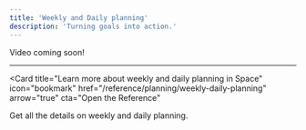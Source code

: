 ```yaml
---
title: 'Weekly and Daily planning'
description: 'Turning goals into action.'
---
```


<Info>Video coming soon!</Info>

---

<Card
  title="Learn more about weekly and daily planning in Space"
  icon="bookmark"
  href="/reference/planning/weekly-daily-planning"
  arrow="true"
  cta="Open the Reference"
>
  Get all the details on weekly and daily planning.
</Card>